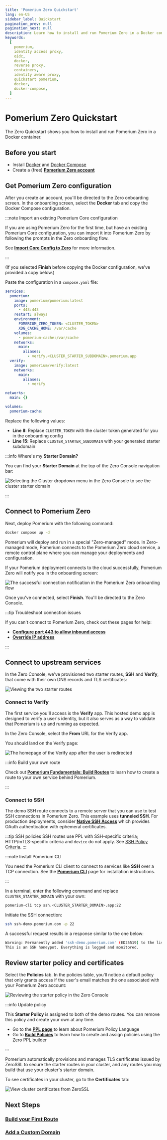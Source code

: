 ```yaml
---
title: 'Pomerium Zero Quickstart'
lang: en-US
sidebar_label: Quickstart
pagination_prev: null
pagination_next: null
description: Learn how to install and run Pomerium Zero in a Docker container.
keywords:
  [
    pomerium,
    identity access proxy,
    oidc,
    docker,
    reverse proxy,
    containers,
    identity aware proxy,
    quickstart pomerium,
    docker,
    docker-compose,
  ]
---
```



# Pomerium Zero Quickstart

The Zero Quickstart shows you how to install and run Pomerium Zero in a Docker container.

## Before you start

- Install [Docker](https://docs.docker.com/install/) and [Docker Compose](https://docs.docker.com/compose/install/)
- Create a (free) [**Pomerium Zero account**](https://console.pomerium.app/create-account)

## Get Pomerium Zero configuration

After you create an account, you'll be directed to the Zero onboarding screen. In the onboarding screen, select the **Docker** tab and copy the Docker Compose configuration.

:::note Import an existing Pomerium Core configuration

If you are using Pomerium Zero for the first time, but have an existing Pomerium Core configuration, you can import it into Pomerium Zero by following the prompts in the Zero onboarding flow.

See [**Import Core Config to Zero**](/docs/deploy/cloud/import#how-to-import-your-core-configuration) for more information.

:::

(If you selected **Finish** before copying the Docker configuration, we've provided a copy below.)

Paste the configuration in a `compose.yaml` file:

```yaml title="compose.yaml" {8,15} showLineNumbers
services:
  pomerium:
    image: pomerium/pomerium:latest
    ports:
      - 443:443
    restart: always
    environment:
      POMERIUM_ZERO_TOKEN: <CLUSTER_TOKEN>
      XDG_CACHE_HOME: /var/cache
    volumes:
      - pomerium-cache:/var/cache
    networks:
      main:
        aliases:
          - verify.<CLUSTER_STARTER_SUBDOMAIN>.pomerium.app
  verify:
    image: pomerium/verify:latest
    networks:
      main:
        aliases:
          - verify

networks:
  main: {}

volumes:
  pomerium-cache:
```

Replace the following values:

- **Line 8**: Replace `CLUSTER_TOKEN` with the cluster token generated for you in the onboarding config
- **Line 15**: Replace `CLUSTER_STARTER_SUBDOMAIN` with your generated starter subdomain

:::info Where's my **Starter Domain?**

You can find your **Starter Domain** at the top of the Zero Console navigation bar:

![Selecting the Cluster dropdown menu in the Zero Console to see the cluster starter domain](./quickstart/starter-domain.png)

:::

## Connect to Pomerium Zero

Next, deploy Pomerium with the following command:

```bash
docker compose up -d
```

Pomerium will deploy and run in a special "Zero-managed" mode. In Zero-managed mode, Pomerium connects to the Pomerium Zero cloud service, a remote control plane where you can manage your deployments and configuration.

If your Pomerium deployment connects to the cloud successfully, Pomerium Zero will notify you in the onboarding screen:

![The successful connection notification in the Pomerium Zero onboarding flow](./quickstart/zero-quickstart-connection.png)

Once you've connected, select **Finish**. You'll be directed to the Zero Console.

:::tip Troubleshoot connection issues

If you can't connect to Pomerium Zero, check out these pages for help:

- [**Configure port 443 to allow inbound access**](/docs/internals/troubleshooting#configure-port-443-to-allow-inbound-access)
- [**Override IP address**](/docs/internals/clusters#detected-and-override-ip-address)

:::

## Connect to upstream services

In the Zero Console, we've provisioned two starter routes, **SSH** and **Verify**, that come with their own DNS records and TLS certificates:

![Viewing the two starter routes](./quickstart/pz-quickstart-routes.png)

### Connect to Verify

The first service you'll access is the **Verify** app. This hosted demo app is designed to verify a user's identity, but it also serves as a way to validate that Pomerium is up and running as expected.

In the Zero Console, select the **From** URL for the Verify app.

You should land on the Verify page:

![The homepage of the Verify app after the user is redirected](./quickstart/pz-identity-verified.png)

:::info Build your own route

Check out [**Pomerium Fundamentals: Build Routes**](/docs/get-started/fundamentals/zero/zero-build-routes) to learn how to create a route to your own service behind Pomerium.

:::

### Connect to SSH

The demo SSH route connects to a remote server that you can use to test SSH connections in Pomerium Zero. This example uses **tunneled SSH**. For production deployments, consider [**Native SSH Access**](/docs/capabilities/native-ssh-access) which provides OAuth authentication with ephemeral certificates.

:::tip SSH policies SSH routes use PPL with SSH-specific criteria; HTTP/mTLS-specific criteria and `device` do not apply. See [SSH Policy Criteria](/docs/capabilities/native-ssh-access#ssh-policy-criteria). :::

:::note Install Pomerium CLI

You need the Pomerium CLI client to connect to services like **SSH** over a TCP connection. See the [**Pomerium CLI**](/docs/deploy/clients) page for installation instructions.

:::

In a terminal, enter the following command and replace `CLUSTER_STARTER_DOMAIN` with your own:

```bash
pomerium-cli tcp ssh.<CLUSTER_STARTER_DOMAIN>.app:22
```

Initiate the SSH connection:

```bash
ssh ssh-demo.pomerium.com -p 22
```

A successful request results in a response similar to the one below:

```bash
Warning: Permanently added 'ssh-demo.pomerium.com' (ED25519) to the list of known hosts.
This is an SSH honeypot. Everything is logged and monitored.
```

## Review starter policy and certificates

Select the **Policies** tab. In the policies table, you'll notice a default policy that only grants access if the user's email matches the one associated with your Pomerium Zero account:

![Reviewing the starter policy in the Zero Console](./quickstart/pz-quickstart-policy.png)

:::info Update policy

This **Starter Policy** is assigned to both of the demo routes. You can remove this policy and create your own at any time.

- Go to the [**PPL page**](/docs/internals/ppl) to learn about Pomerium Policy Language
- Go to [**Build Policies**](/docs/get-started/fundamentals/zero/zero-build-policies) to learn how to create and assign policies using the Zero PPL builder

:::

Pomerium automatically provisions and manages TLS certificates issued by ZeroSSL to secure the starter routes in your cluster, and any routes you may build that use your cluster's starter domain.

To see certificates in your cluster, go to the **Certificates** tab:

![View cluster certificates from ZeroSSL](./quickstart/pz-starter-certificates.png)

## Next Steps

### [Build your First Route](/docs/get-started/fundamentals/zero/zero-build-routes)

### [Add a Custom Domain](/docs/capabilities/custom-domains)
